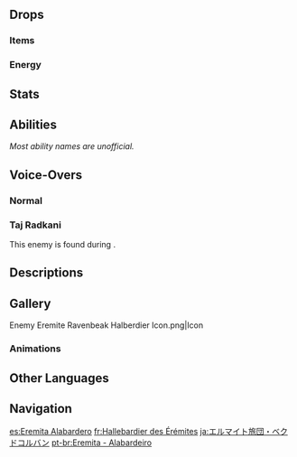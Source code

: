 {{Enemy Infobox
|image    = Enemy Eremite Ravenbeak Halberdier.png
|dmgtype  = Physical
|weakpoint = yes
|family   = Other Human Factions
|group    = The Eremites
|type     = Common Enemies
}}
{{Enemy Intro}}

==Drops==
===Items===
{{Drops Table|type=The Eremites (Low-Tier)}}

===Energy===
{{Energy Drops
|hp1   = 60
|p1    = 1
|hp2   = 0
|p2    = 1
}}

==Stats==
{{Enemy Stats
|phys_res     = &minus;20%

|hp_ratio     = 1.2
|hp_type      = 2
|atk_ratio    = 2
|atk_type     = 2
}}

==Abilities==
''Most ability names are unofficial.''
{{Enemy Attacks
|name_1      = Sweep Combo
|desc_1      = When in melee range, performs a sweep and a jumping slam with his halberd, dealing '''20% ATK''', '''100% ATK''' as {{Color|Physical DMG}}.

|name_2      = Charge Combo
|desc_2      = When far from the player, charges at the player, dealing '''15% ATK''' as {{Color|Physical DMG}} on hit, then performs a jumping slam, dealing '''100% ATK''' as {{Color|Physical DMG}}.
}}

==Voice-Overs==
===Normal===
{{VO/Enemy
|enemy                   = Eremite Ravenbeak Halberdier
|vo_01_00_title          = Entering Battle
|vo_01_01_file           = VO {lang}{name} - Hah Lookin For Trouble.ogg
|vo_01_01_tx_en          = Hah. Lookin' for trouble?
|vo_01_01_tx_zh          = 不请自来！
|vo_01_01_tx_ja          = ふん、君は招かれていないはず。
|vo_01_01_tx_ko          = 하, 귀찮게 하는군
|vo_01_02_file           = VO {lang}{name} - Just Following Orders.ogg
|vo_01_02_tx_en          = Just following orders.
|vo_01_02_tx_zh          = 受人之托，忠人之事！
|vo_01_02_tx_ja          = 依頼されたからには、最善を尽くそう。
|vo_01_02_tx_ko          = 의뢰는 반드시 완수한다!

|vo_02_00_title          = Sweep Combo
|vo_02_01_file           = VO {lang}{name} - Take That.ogg
|vo_02_01_tx_en          = Take that!
|vo_02_01_tx_zh          = 吃我这招！嘿呀！
|vo_02_01_tx_ja          = これをくらえ！
|vo_02_01_tx_ko          = 받아라!

|vo_03_00_title          = Defeated
|vo_03_01_file           = VO {lang}{name} - Ill Take My Leave.ogg
|vo_03_01_tx_en          = I'll... take my leave...
|vo_03_01_tx_zh          = 先行…撤退了…
|vo_03_01_tx_ja          = 先に…失礼する…
|vo_03_01_tx_ko          = 일단… 후퇴해야겠어…
}}

===Taj Radkani===
This enemy is found during {{Quest|All Returns to Silence}}.
{{VO/Enemy
|enemy                   = Eremite Ravenbeak Halberdier
|vo_01_00_title          = Battle Start
|vo_01_01_file           = VO {lang}{name} - This Power Is Mine.ogg
|vo_01_01_tx_en          = This power is mine!
|vo_01_01_tx_zh          = 这力量，就让我借来一用！
|vo_01_01_tx_ja          = この力、使わせてもらう！
|vo_01_01_tx_ko          = 이 힘을 한번 써보도록 하지!

|vo_02_00_title          = First Attack
|vo_02_01_file           = VO {lang}{name} - I Will Set Things Right No Matter What The Cost.ogg
|vo_02_01_tx_en          = I will set things right, no matter what the cost. <!---He will only say this once in the entire fight, and then never again. Idk why--->
|vo_02_01_tx_zh          = 我想弥补过去的遗憾，无论付出什么代价。
|vo_02_01_tx_ja          = どんな代価を払っても、過去の無念を晴らすつもりだ。
|vo_02_01_tx_ko          = 어떤 대가를 치르더라도, 과거의 아쉬움을 메꾸고 싶어

|vo_03_00_title          = Defeated
|vo_03_01_file           = VO {lang}{name} - Hmph As I Thought.ogg
|vo_03_01_tx_en          = Hmph, as I thought.
|vo_03_01_tx_zh          = TBD
|vo_03_01_tx_ja          = TBD
|vo_03_01_tx_ko          = TBD
}}

==Descriptions==
{{Description|A member of a loosely-organized mercenary corps from the golden desert sands. Will work for anyone as long as the pay is good.<br>These warriors use Ravenbeak Halberds in battle. It is said that ascetics who served the [[King Deshret|deity of the desert]] would carry these halberds as symbols of their office. These weapons once had a true name, but it has long been lost to the desert sands.|[[Archive]]}}

==Gallery==
<gallery>
Enemy Eremite Ravenbeak Halberdier Icon.png|Icon
</gallery>

===Animations===
{{Preview
|file1    = Eremite Ravenbeak Halberdier Training
|caption1 = Training
|file2    = Eremite Ravenbeak Halberdier TCG Sad
|caption2 = [[TCG]] Sad Reaction
|file3    = Eremite Ravenbeak Halberdier TCG Happy
|caption3 = [[TCG]] Happy Reaction
}}

==Other Languages==
{{Other Languages
|en      = Eremite Ravenbeak Halberdier
|zhs     = 镀金旅团・鸦喙戟手
|zhs_rm  = Dùjīn Lǚtuán - Yāhuì-jǐshǒu
|zht     = 鍍金旅團・鴉喙戟手
|zht_rm  = Dùjīn Lǚtuán - Yāhuì-jǐshǒu
|zh_tl   = 
|ja      = エルマイト旅団・ベクドコルバン
|ja_rm   = Erumaito Ryodan - Bekudokoruban
|ja_tl   = Eremite Brigade - {{w|Bec de Corbin}}
|ko      = {{tt|도금|鍍金}} {{tt|여단|旅團}}・까마귀 부리 창병
|ko_tl   = {{Lex|Eremite|ko}} - Crowbeak Spearman
|es      = Eremita Alabardero
|es_tl   = Eremite Halberdier
|fr      = Hallebardier des Érémites
|fr_tl   = Halberdier of the Eremites
|ru      = Алебардщик Пустынников
|ru_tl   = Halberdier of the {{Lex|Eremites|ru}}
|th      = Eremite Ravenbeak Halberdier
|vi      = Eremite - Kích Thủ
|vi_tl   = 
|de      = Goldbrigade – Hellebardist
|de_tl   = {{Lex|Eremite|de}} - Halberdier
|id      = Eremite Ravenbeak Halberdier
|pt      = Eremita - Alabardeiro
|pt_tl   = Eremite - Halberdier
|tr      = Münzevi Kargaburnu Baltalı Mızrakçı
|tr_tl   = {{Lex|Eremite|tr}} Korvid Halberdier
|it      = Eremita con mazzapicchio
|it_tl   = 
}}

==Navigation==
{{Enemy Navbox|Common}}

[[es:Eremita Alabardero]]
[[fr:Hallebardier des Érémites]]
[[ja:エルマイト旅団・ベクドコルバン]]
[[pt-br:Eremita - Alabardeiro]]